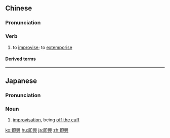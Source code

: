 {{also|即兴}}
==Chinese==
{{zh-forms|s=即兴}}

===Pronunciation===
{{zh-pron
|m=jíxìng
|c=zik1 hing3
|mn=chit-hèng
|cat=v
}}

===Verb===
{{zh-verb}}

# to [[improvise]]; to [[extemporise]]

====Derived terms====
{{zh-der|即興表演}}

----

==Japanese==
{{ja-kanjitab|そく|k1=そっ|きょう|yomi=on}}

===Pronunciation===
{{ja-pron|そっきょう|y=on}}

===Noun===
{{ja-noun|そっきょう}}

# [[improvisation]], being [[off the cuff]]

[[ko:即興]]
[[hu:即興]]
[[ja:即興]]
[[zh:即興]]